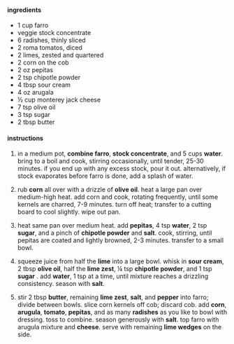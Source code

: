 
#### ingredients

- 1 cup farro
- veggie stock concentrate
- 6 radishes, thinly sliced
- 2 roma tomatos, diced
- 2 limes, zested and quartered
- 2 corn on the cob
- 2 oz pepitas
- 2 tsp chipotle powder
- 4 tbsp sour cream
- 4 oz arugala
- ½ cup monterey jack cheese
- 7 tsp olive oil
- 3 tsp sugar
- 2 tbsp butter

#### instructions

1. in a medium pot, **combine farro**, **stock concentrate**, and 5 cups **water**. bring to a boil and cook, stirring occasionally, until tender, 25-30 minutes. if you end up with any excess stock, pour it out. alternatively, if stock evaporates before farro is done, add a splash of water.

2. rub **corn** all over with a drizzle of **olive oil**. heat a large pan over medium-high heat. add corn and cook, rotating frequently, until some kernels are charred, 7-9 minutes. turn off heat; transfer to a cutting board to cool slightly. wipe out pan.

3. heat same pan over medium heat. add **pepitas**, 4 tsp **water**, 2 tsp **sugar**, and a pinch of **chipotle powder** and **salt**. cook, stirring, until pepitas are coated and lightly browned, 2-3 minutes. transfer to a small bowl.

4. squeeze juice from half the **lime** into a large bowl. whisk in **sour cream**, 2 tbsp **olive oil**, half the **lime zest**, ¼ tsp **chipotle powder**, and 1 tsp **sugar** . add **water**, 1 tsp at a time, until mixture reaches a drizzling consistency. season with **salt**.

5. stir 2 tbsp **butter**, remaining **lime zest**, **salt**, and **pepper** into farro; divide between bowls. slice corn kernels off cob; discard cob. add **corn**, **arugula**, **tomato**, **pepitas**, and as many **radishes** as you like to bowl with dressing. toss to combine. season generously with **salt**. top farro with arugula mixture and **cheese**. serve with remaining **lime wedges** on the side.
